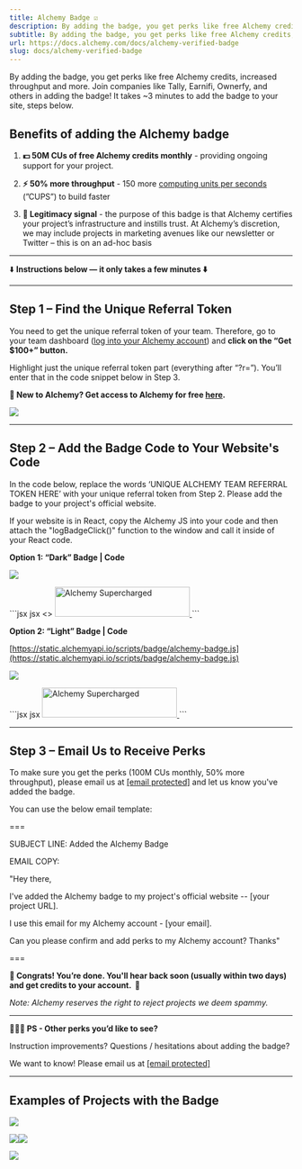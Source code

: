 ```yaml
---
title: Alchemy Badge ☑️
description: By adding the badge, you get perks like free Alchemy credits, increased throughput and more. Join companies like Tally, Earnifi, Ownerfy, and others in adding the badge! It takes ~3 minutes to add the badge to your site, steps below.
subtitle: By adding the badge, you get perks like free Alchemy credits, increased throughput and more. Join companies like Tally, Earnifi, Ownerfy, and others in adding the badge! It takes ~3 minutes to add the badge to your site, steps below.
url: https://docs.alchemy.com/docs/alchemy-verified-badge
slug: docs/alchemy-verified-badge
---
```


By adding the badge, you get perks like free Alchemy credits, increased throughput and more. Join companies like Tally, Earnifi, Ownerfy, and others in adding the badge! It takes ~3 minutes to add the badge to your site, steps below.

## Benefits of adding the Alchemy badge

1. **💵 50M CUs of free Alchemy credits monthly** - providing ongoing support for your project.

2. **⚡️ 50% more throughput** - 150 more [computing units per seconds](/reference/compute-units) (”CUPS”) to build faster

3. **📣 Legitimacy signal** - the purpose of this badge is that Alchemy certifies your project’s infrastructure and instills trust. At Alchemy’s discretion, we may include projects in marketing avenues like our newsletter or Twitter – this is on an ad-hoc basis

***

⬇️ **Instructions below — it only takes a few minutes ⬇️**

***

## Step 1 – Find the Unique Referral Token

You need to get the unique referral token of your team. Therefore, go to your team dashboard ([log into your Alchemy account](https://www.alchemy.com/)) and **click on the “Get $100+” button.**

Highlight just the unique referral token part (everything after “?r=”). You’ll enter that in the code snippet below in Step 3.

**👋 New to Alchemy? Get access to Alchemy for free [here](https://www.alchemy.com/).**

![](c71f0ae-Screenshot_2023-04-11_at_6.38.11_PM.png)

***

## Step 2 – Add the Badge Code to Your Website's Code

In the code below, replace the words ‘UNIQUE ALCHEMY TEAM REFERRAL TOKEN HERE’ with your unique referral token from Step 2. Please add the badge to your project's official website.

If your website is in React, copy the Alchemy JS into your code and then attach the "logBadgeClick()" function to the window and call it inside of your React code.

**Option 1: “Dark” Badge | Code**

![](51627ed-image.png)

<CodeGroup>
  ```jsx jsx
  <>
    <script>const BADGE_ID = 'UNIQUE ALCHEMY TEAM REFERRAL TOKEN HERE';</script>
    <script type="text/javascript" src="https://static.alchemyapi.io/scripts/badge/alchemy-badge.js"></script>
    <a href="#">
        <img onclick=logBadgeClick() id="badge-button" style="width:240px;height:53px" src="https://static.alchemyapi.io/images/marketing/badge.png" alt="Alchemy Supercharged" />
    </a>
  </>
  ```
</CodeGroup>

**Option 2: “Light” Badge | Code**

[https://static.alchemyapi.io/scripts/badge/alchemy-badge.js](https://static.alchemyapi.io/scripts/badge/alchemy-badge.js)

![](4f63fb0-image.png)

<CodeGroup>
  ```jsx jsx
  <script>const BADGE_ID = 'UNIQUE ALCHEMY TEAM REFERRAL TOKEN HERE';</script>
  <script type="text/javascript" src="https://static.alchemyapi.io/scripts/badge/alchemy-badge.js"></script>
  <a href="#">
      <img onclick=logBadgeClick() id="badge-button" style="width:240px;height:53px" src="https://static.alchemyapi.io/images/marketing/badgeLight.png" alt="Alchemy Supercharged" />
  </a>
  ```
</CodeGroup>

***

## Step 3 – Email Us to Receive Perks

To make sure you get the perks (100M CUs monthly, 50% more throughput), please email us at [\[email protected\]](/cdn-cgi/l/email-protection#c8a9a5b8a4a1aeb188a9a4aba0ada5b1e6aba7a5) and let us know you've added the badge.

You can use the below email template:

\===

SUBJECT LINE: Added the Alchemy Badge

EMAIL COPY:

"Hey there,

I've added the Alchemy badge to my project's official website -- \[your project URL].

I use this email for my Alchemy account - \[your email].

Can you please confirm and add perks to my Alchemy account? Thanks"

\===

**🎉 Congrats! You’re done. You'll hear back soon (usually within two days) and get credits to your account.  🎉**

*Note: Alchemy reserves the right to reject projects we deem spammy.*

***

**🙋🏻‍♀️ PS - Other perks you’d like to see?**

Instruction improvements? Questions / hesitations about adding the badge?

We want to know! Please email us at [\[email protected\]](/cdn-cgi/l/email-protection#bfded2cfd3d6d9c6ffded3dcd7dad2c691dcd0d2)

***

## Examples of Projects with the Badge

![](2bc606d-image.png)

![](86a6c5e-image.png)![](c033b42-image.png)

![](2b84459-image.png)
